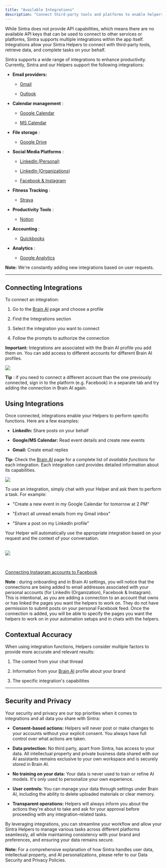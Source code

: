 ```yaml
---
title: "Available Integrations"
description: "Connect third-party tools and platforms to enable helpers with extended capabilities."
---
```


While Sintra does not provide API capabilities, which means there are no available API keys that can be used to connect to other services or platforms, Sintra supports multiple integrations within the app itself. Integrations allow your Sintra Helpers to connect with third-party tools, retrieve data, and complete tasks on your behalf. 


Sintra supports a wide range of integrations to enhance productivity. Currently, Sintra and our Helpers support the following integrations:

  * **Email providers:**

    * [Gmail](https://intercom.help/sintralabs/en/articles/10383940-integrating-your-gmail-google-calendar-or-google-drive-account-in-brain-ai)

    * [Outlook](https://intercom.help/sintralabs/en/articles/10383990-integrating-your-microsoft-account-in-brain-ai)

  * **Calendar management** : 

    * [Google Calendar](https://intercom.help/sintralabs/en/articles/10383940-integrating-your-gmail-google-calendar-or-google-drive-account-in-brain-ai)

    * [MS Calendar](https://intercom.help/sintralabs/en/articles/10383990-integrating-your-microsoft-account-in-brain-ai)

  * **File storage** : 

    * [Google Drive](https://intercom.help/sintralabs/en/articles/10383940-integrating-your-gmail-google-calendar-or-google-drive-account-in-brain-ai)

  * **Social Media Platforms** : 

    * [LinkedIn (Personal)](https://intercom.help/sintralabs/en/articles/10383803-integrating-your-linkedin-personal-account-in-brain-ai)

    * [LinkedIn (Organizations)](https://intercom.help/sintralabs/en/articles/10383905-integrating-your-linkedin-organization-account-in-brain-ai)

    * [Facebook & Instagram](https://intercom.help/sintralabs/en/articles/10384189-integrating-your-facebook-instagram-account-in-brain-ai)

  * **Fitness Tracking** :

    * [Strava](https://intercom.help/sintralabs/en/articles/10384069-integrating-your-strava-account-in-brain-ai)

  * **Productivity Tools** : 

    * [Notion](https://intercom.help/sintralabs/en/articles/10384026-integrating-your-notion-account-in-brain-ai)

  * **Accounting** : 

    * [Quickbooks](https://help.sintra.ai/en/articles/10692995-integrating-your-quickbooks-account-to-sintra)

  * **Analytics** : 

    * [Google Analytics](https://help.sintra.ai/en/articles/10383940-integrating-your-google-account-to-sintra)




**Note:** We're constantly adding new integrations based on user requests.

* * *

## Connecting Integrations

To connect an integration:

  1. Go to the [Brain AI](https://app.sintra.ai/brain) page and choose a profile

  2. Find the Integrations section

  3. Select the integration you want to connect

  4. Follow the prompts to authorize the connection




**Important:** Integrations are associated with the Brain AI profile you add them on. You can add access to different accounts for different Brain AI profiles.

![](https://downloads.intercomcdn.com/i/o/s36tbegb/1241155056/f5b57385e7e84532b53a991642f6/image.png?expires=1754573400&signature=6d81086d67f99e6aa79222ccd22e646b029c2111d76fb448c35d8ca0ef826ffc&req=dSIjF8h7mIFaX%2FMW1HO4zTHzS0OVsN79BFrztnseae4wWlbLlCldSQJbur%2BD%0AJKtz%0A)

**Tip** : if you need to connect a different account than the one previously connected, sign in to the platform (e.g. Facebook) in a separate tab and try adding the connection in Brain AI again.

## Using Integrations

Once connected, integrations enable your Helpers to perform specific functions. Here are a few examples:

  * **LinkedIn:** Share posts on your behalf

  * **Google/MS Calendar:** Read event details and create new events

  * **Gmail:** Create email replies 




**Tip:** Check the [Brain AI](https://app.sintra.ai/brain) page for a complete list of _available functions_ for each integration. Each integration card provides detailed information about its capabilities.

![](https://downloads.intercomcdn.com/i/o/s36tbegb/1241155742/1c03d2390376e2c272e60707e26a/image.png?expires=1754573400&signature=31b7aec6d076408c72c897d980e56af610cb630729b5c9f2b2b2a5032ec9992f&req=dSIjF8h7mIZbW%2FMW1HO4zbOzjhagju49EHOY%2FoZplSrW7YspCfEo0MzZe%2BM4%0AOcSY%0A)

  
To use an integration, simply chat with your Helper and ask them to perform a task. For example:

  * "Create a new event in my Google Calendar for tomorrow at 2 PM"

  * "Extract all unread emails from my Gmail inbox"

  * "Share a post on my LinkedIn profile"




Your Helper will automatically use the appropriate integration based on your request and the context of your conversation.  
​

![](https://downloads.intercomcdn.com/i/o/s36tbegb/1241160674/016b59541cd95554385c66e9a56d/image.png?expires=1754573400&signature=8f33536d7cb7df1f06e6ea13b0fb0d74fe1fa3818273f9c1df02eaa8c0db9b2a&req=dSIjF8h4nYdYXfMW1HO4zRI%2BdPE1OeveO74hrt2IX6KL2%2BQjR4MBYVWtWfTG%0Arkqm%0A)

  
​

[Connecting Instagram accounts to Facebook](https://www.facebook.com/business/help/connect-instagram-to-page)

**Note** : during onboarding and in Brain AI settings, you will notice that the connections are being added to email addresses associated with your personal accounts (for LinkedIn (Organization), Facebook & Instagram). This is intentional, as you are adding a connection to an account that owns or has linked the pages you want the helpers to work on. They do not have permission to submit posts on your personal Facebook feed. Once the connection is added, you will be able to specify the pages you want the helpers to work on in your automation setups and in chats with the helpers.

## Contextual Accuracy

When using integration functions, Helpers consider multiple factors to provide more accurate and relevant results:

  1. The context from your chat thread

  2. Information from your [Brain AI](https://intercom.help/sintralabs/en/articles/9607409-brain-ai-explained) profile about your brand

  3. The specific integration's capabilities




* * *

## Security and Privacy

Your security and privacy are our top priorities when it comes to integrations and all data you share with Sintra:

  * **Consent-based actions:** Helpers will never post or make changes to your accounts without your explicit consent. You always have full control over what actions are taken.

  * **Data protection:** No third party, apart from Sintra, has access to your data. All intellectual property and private business data shared with our AI assistants remains exclusive to your own workspace and is securely stored in Brain AI.

  * **No training on your data:** Your data is never used to train or refine AI models. It's only used to personalize your own experience.

  * **User controls:** You can manage your data through settings under Brain AI, including the ability to delete uploaded materials or clear memory.

  * **Transparent operations:** Helpers will always inform you about the actions they're about to take and ask for your approval before proceeding with any integration-related tasks.




By leveraging integrations, you can streamline your workflow and allow your Sintra Helpers to manage various tasks across different platforms seamlessly, all while maintaining consistency with your brand and preferences, and ensuring your data remains secure. 

**Note:** For a comprehensive explanation of how Sintra handles user data, intellectual property, and AI personalizations, please refer to our Data Security and Privacy Policies.